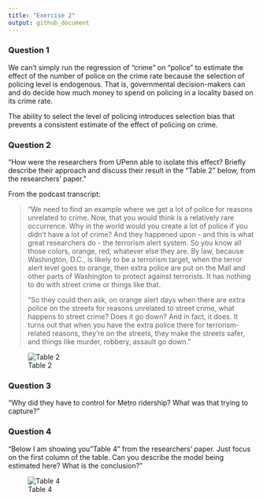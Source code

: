 ```yaml
---
title: "Exercise 2"
output: github_document
---
```


### Question 1

We can't simply run the regression of "crime" on "police" to estimate the effect of the number of police on the crime rate because the selection of policing level is endogenous. That is, governmental decision-makers can and do decide how much money to spend on policing in a locality based on its crime rate.

The ability to select the level of policing introduces selection bias that prevents a consistent estimate of the effect of policing on crime.

### Question 2

"How were the researchers from UPenn able to isolate this effect? Briefly describe their approach and discuss their result in the “Table 2” below, from the researchers' paper."

From the podcast transcript: 

> "We need to find an example where we get a lot of police for reasons unrelated to crime. Now, that you would think is a relatively rare occurrence. Why in the world would you create a lot of police if you didn't have a lot of crime? And they happened upon - and this is what great researchers do - the terrorism alert system. So you know all those colors, orange, red, whatever else they are. By law, because Washington, D.C., is likely to be a terrorism target, when the terror alert level goes to orange, then extra police are put on the Mall and other parts of Washington to protect against terrorists. It has nothing to do with street crime or things like that.
>  
> "So they could then ask, on orange alert days when there are extra police on the streets for reasons unrelated to street crime, what happens to street crime? Does it go down? And in fact, it does. It turns out that when you have the extra police there for terrorism-related reasons, they're on the streets, they make the streets safer, and things like murder, robbery, assault go down."

![Table 2](ex3table2.png)




### Question 3

"Why did they have to control for Metro ridership? What was that trying to capture?"

### Question 4

"Below I am showing you "Table 4" from the researchers' paper. Just focus on the first column of the table. Can you describe the model being estimated here? What is the conclusion?"

![Table 4](ex3table4.png)